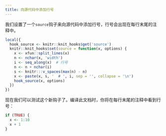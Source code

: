 ---
title: 向源代码中添加行号
---

我们设置了一个`source`钩子来向源代码中添加行号，行号会出现在每行末尾的注释中。

```{r, include=FALSE}
local({
  hook_source <- knitr::knit_hooks$get('source')
  knitr::knit_hooks$set(source = function(x, options) {
    x <- xfun::split_lines(x)
    n <- nchar(x, 'width')
    i <- seq_along(x)  # 行号
    n <- n + nchar(i)
    s <- knitr:::v_spaces(max(n) - n)
    x <- paste(x, s, '  # ', i, sep = '', collapse = '\n')
    hook_source(x, options)
  })
})
```

现在我们可以测试这个新钩子了。编译此文档时，你将在每行末尾的注释中看到行号：

```{r}
if (TRUE) {
  x <- 1:10
  x + 1
}
```

